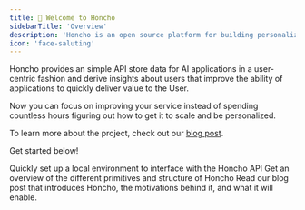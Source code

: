 ```yaml
---
title: 🫡 Welcome to Honcho
sidebarTitle: 'Overview'
description: 'Honcho is an open source platform for building personalized AI experiences.'
icon: 'face-saluting'
---
```


<Snippet file="overview-shields.mdx" />

Honcho provides an simple API store data for AI applications in a user-centric
fashion and derive insights about users that improve the ability of
applications to quickly deliver value to the User. 

Now you can focus on improving your service instead of spending
countless hours figuring out how to get it to scale and be personalized.

To learn more about the project, check out our [blog
post](https://blog.plasticlabs.ai/blog/A-Simple-Honcho-Primer).

Get started below!

<CardGroup cols={3}>
  <Card
    title="Quickstart"
    icon="bolt"
    href="/getting-started/quickstart"
  >
    Quickly set up a local environment to interface with the Honcho API
  </Card>
  <Card
    title="Architecture"
    icon="building"
    href="/getting-started/architecture"
  >
    Get an overview of the different primitives and structure of Honcho
  </Card>
  <Card
    title="Honcho Primer"
    icon="scroll"
    href="https://blog.plasticlabs.ai/blog/A-Simple-Honcho-Primer"
  >
    Read our blog post that introduces Honcho, the motivations behind it, and what it will enable.
  </Card>
</CardGroup>
